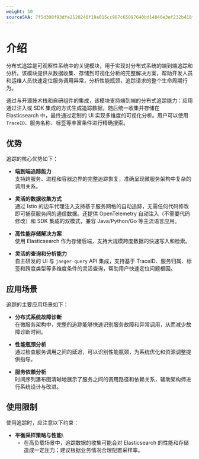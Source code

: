 ```yaml
---
weight: 10
sourceSHA: 7f5d308f93dfe2120240f19a015cc987c65097640bd14840e3ef232b418fcae6
---
```


# 介绍

分布式追踪是可观察性系统中的关键模块，用于实现对分布式系统的端到端追踪和分析。该模块提供从数据收集、存储到可视化分析的完整解决方案，帮助开发人员和运维人员快速定位服务调用异常，分析性能瓶颈，追踪请求的整个生命周期行为。

通过与开源技术栈和自研组件的集成，该模块支持端到端的分布式追踪能力：应用通过注入或 SDK 集成的方式生成追踪数据，随后统一收集并存储在 Elasticsearch 中，最终通过定制的 UI 实现多维度的可视化分析。用户可以使用 `TraceID`、服务名称、标签等丰富条件进行精确搜索。

## 优势

追踪的核心优势如下：

- **端到端追踪能力**\
  支持跨服务、进程和容器边界的完整追踪恢复，准确呈现微服务架构中复杂的调用关系。

- **灵活的数据收集方式**\
  通过 Istio 的边车代理注入支持基于服务网格的自动追踪，无需任何代码修改即可捕获服务间的通信数据。还提供 OpenTelemetry 自动注入（不需要代码修改）和 SDK 集成的双模式，兼容 Java/Python/Go 等主流语言应用。

- **高性能存储解决方案**\
  使用 Elasticsearch 作为存储后端，支持大规模跨度数据的快速写入和检索。

- **灵活的查询和分析能力**\
  自主研发的 UI 与 `jaeger-query` API 集成，支持基于 TraceID、服务归属、标签和跨度类型等多维度条件的灵活查询，帮助用户快速定位问题根因。

## 应用场景

追踪的主要应用场景如下：

- **分布式系统故障诊断**\
  在微服务架构中，完整的追踪能够快速识别服务故障和异常调用，从而减少故障诊断时间。

- **性能瓶颈分析**\
  通过检查服务调用之间的延迟，可以识别性能瓶颈，为系统优化和资源调整提供指导。

- **服务依赖分析**\
  时间序列瀑布图清晰地展示了服务之间的调用路径和依赖关系，辅助架构师进行系统设计与改进。

## 使用限制

使用追踪时，应注意以下约束：

- **平衡采样策略与性能**\
  - 在高负载场景中，追踪数据的收集可能会对 Elasticsearch 的性能和存储造成一定压力；建议根据业务情况合理配置采样率。
